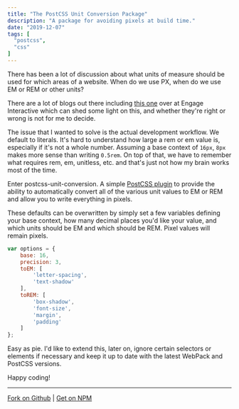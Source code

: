 ```yaml
---
title: "The PostCSS Unit Conversion Package"
description: "A package for avoiding pixels at build time."
date: "2019-12-07"
tags: [
  "postcss",
  "css"
]
---
```


There has been a lot of discussion about what units of measure should be used for which areas of a website. When do we use PX, when do we use EM or REM or other units?

There are a lot of blogs out there including [this one](https://engageinteractive.co.uk/blog/em-vs-rem-vs-px) over at Engage Interactive which can shed some light on this, and whether they're right or wrong is not for me to decide.

The issue that I wanted to solve is the actual development workflow. We default to literals. It's hard to understand how large a rem or em value is, especially if it's not a whole number. Assuming a base context of `16px`, `8px` makes more sense than writing `0.5rem`. On top of that, we have to remember what requires rem, em, unitless, etc. and that's just not how my brain works most of the time.

Enter postcss-unit-conversion. A simple [PostCSS plugin](https://github.com/postcss/postcss) to provide the ability to automatically convert all of the various unit values to EM or REM and allow you to write everything in pixels.

These defaults can be overwritten by simply set a few variables defining your base context, how many decimal places you'd like your value, and which units should be EM and which should be REM. Pixel values will remain pixels.

```js showLineNumbers
var options = {
    base: 16,
    precision: 3,
    toEM: [
        'letter-spacing',
        'text-shadow'
    ],
    toREM: [
        'box-shadow',
        'font-size',
        'margin',
        'padding'
    ]
};
```

Easy as pie. I'd like to extend this, later on, ignore certain selectors or elements if necessary and keep it up to date with the latest WebPack and PostCSS versions.

Happy coding!

<hr />

[Fork on Github](https://github.com/jomurgel/postcss-unit-conversion) | [Get on NPM](https://www.npmjs.com/package/postcss-unit-conversion)
